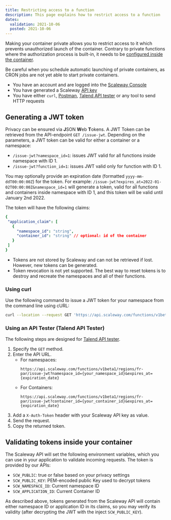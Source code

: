```yaml
---
title: Restricting access to a function
description: This page explains how to restrict access to a function
dates:
  validation: 2021-10-06
  posted: 2021-10-06
---
```


Making your container private allows you to restrict access to it which prevents unauthorized launch of the container. Contrary to private functions where the authorization process is built-in, it needs to be [configured inside the container](#validating-tokens-inside-your-container).

<Message type="important">

Be careful when you schedule automatic launching of private containers, as CRON jobs are not yet able to start private containers.

</Message>


<Message type="requirement">

  - You have an account and are logged into the [Scaleway Console](https://console.scaleway.com)
  - You have generated a Scaleway [API key](https://www.scaleway.com/en/docs/console/my-project/how-to/generate-api-key/)
  - You have either `curl`, [Postman](https://www.postman.com/), [Talend API tester](https://chrome.google.com/webstore/detail/talend-api-tester-free-ed/aejoelaoggembcahagimdiliamlcdmfm) or any tool to send HTTP requests

</Message>

## Generating a JWT token

Privacy can be ensured via **J**SON **W**eb **T**okens. A JWT Token can be retrieved from the API-endpoint `GET /issue-jwt`. Depending on the parameters, a JWT token can be valid for either a container or a namespace:

* `/issue-jwt?namespace_id=1`: issues JWT valid for all functions inside namespace with ID 1.
* `/issue-jwt?function_id=1`: issues JWT valid only for function with ID 1.

<Message type="tip">

You may optionally provide an expiration date (formatted `yyyy-mm-ddT00:00:00Z`) for the token. 
For example: `/issue-jwt?expires_at=2022-01-02T00:00:00Z&namespace_id=1` will generate a token, valid for all functions and containers inside namespace with ID 1, and this token will be valid until January 2nd 2022.

</Message>

The token will have the following claims:

```yaml
{
 "application_claim": [
   {
     "namespace_id": "string",
     "container_id": "string" // optional: id of the container
   }
 ]
}
```

<Message type="important">

* Tokens are not stored by Scaleway and can not be retrieved if lost. However, new tokens can be generated.
* Token revocation is not yet supported. The best way to reset tokens is to destroy and recreate the namespaces and all of their functions.

</Message>

### Using curl

Use the following command to issue a JWT token for your namespace from the command line using cURL: 

```sh
curl --location --request GET 'https://api.scaleway.com/functions/v1beta1/regions/fr-par/issue-jwt?namespace_id={your_namespace_id}&expires_at=2022-06-22T00%3A00%3A00Z' --header 'X-Auth-Token: {your_scaleway_API_key'}
```

### Using an API Tester (Talend API Tester)

The following steps are designed for [Talend API tester](https://chrome.google.com/webstore/detail/talend-api-tester-free-ed/aejoelaoggembcahagimdiliamlcdmfm). 

1. Specify the `GET` method.
2. Enter the API URL. 
    * For namespaces:
      ```
      https://api.scaleway.com/functions/v1beta1/regions/fr-par/issue-jwt?namespace_id={your_namespace_id}&expires_at={expiration_date}
      ```
    * For Containers:
      ```
      https://api.scaleway.com/functions/v1beta1/regions/fr-par/issue-jwt?container_id={your_container_id}&expires_at={expiration_date}
      ```
3. Add a `X-Auth-Token` header with your Scaleway API key as value.
4. Send the request.
5. Copy the returned token.

<Lightbox src="scaleway-talend-container.png" alt="" />

## Validating tokens inside your container

The Scaleway API will set the following environment variables, which you can use in your application to validate incoming requests. The token is provided by our APIs:

* `SCW_PUBLIC`: true or false based on your privacy settings
* `SCW_PUBLIC_KEY`: PEM-encoded public Key used to decrypt tokens
* `SCW_NAMESPACE_ID`: Current namespace ID
* `SCW_APPLICATION_ID`: Current Container ID

As described above, tokens generated from the Scaleway API will contain either namespace ID  or application ID in its claims, so you may verify its validity (after decrypting the JWT with the inject `SCW_PUBLIC_KEY`).
